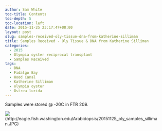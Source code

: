 ```yaml
---
author: Sam White
toc-title: Contents
toc-depth: 5
toc-location: left
date: 2015-11-25 23:17:47+00:00
layout: post
slug: samples-received-oly-tissue-dna-from-katherine-silliman
title: Samples Received - Oly Tissue & DNA from Katherine Silliman
categories:
  - 2015
  - Olympia oyster reciprocal transplant
  - Samples Received
tags:
  - DNA
  - Fidalgo Bay
  - Hood Canal
  - Katherine Silliman
  - olympia oyster
  - Ostrea lurida
---
```


Samples were stored @ -20C in FTR 209.

![](https://eagle.fish.washington.edu/Arabidopsis/20151125_oly_samples_silliman.JPG)(http://eagle.fish.washington.edu/Arabidopsis/20151125_oly_samples_silliman.JPG)
